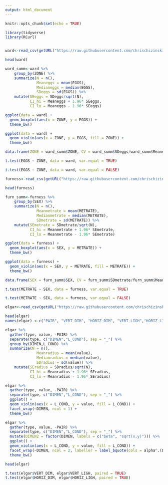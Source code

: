 ```yaml
---
output: html_document
---
```


```r
knitr::opts_chunk$set(echo = TRUE)
```

```r
library(tidyverse)
library(RCurl)


ward<-read_csv(getURL("https://raw.githubusercontent.com/chrischizinski/SNR_R_Group/master/data/ExperimentalDesignData/chpt3/ward.csv"))

head(ward)

ward_summ<-ward %>% 
    group_by(ZONE) %>% 
    summarize(N = n(),
              Meaneggs = mean(EGGS),
              Medianeggs = median(EGGS),
              SDeggs = sd(EGGS)) %>% 
    mutate(SEeggs = SDeggs/sqrt(N),
           CI_hi = Meaneggs + 1.96* SEeggs,
           CI_lo = Meaneggs - 1.96* SEeggs)

ggplot(data = ward) + 
  geom_boxplot(aes(x = ZONE, y = EGGS)) + 
  theme_bw()

ggplot(data = ward) + 
  geom_violin(aes(x = ZONE, y = EGGS, fill = ZONE)) + 
  theme_bw()

data.frame(ZONE = ward_summ$ZONE, CV = ward_summ$SDeggs/ward_summ$Meaneggs)

t.test(EGGS ~ ZONE, data = ward, var.equal = TRUE)

t.test(EGGS ~ ZONE, data = ward, var.equal = FALSE)

furness<-read_csv(getURL("https://raw.githubusercontent.com/chrischizinski/SNR_R_Group/master/data/ExperimentalDesignData/chpt3/furness.csv"))

head(furness)

furn_summ<-furness %>% 
    group_by(SEX) %>% 
    summarize(N = n(),
              Meanmetrate = mean(METRATE),
              Medianmetrate = median(METRATE),
              SDmetrate = sd(METRATE)) %>% 
    mutate(SEmetrate = SDmetrate/sqrt(N),
           CI_hi = Meanmetrate + 1.96* SEmetrate,
           CI_lo = Meanmetrate - 1.96* SEmetrate)

ggplot(data = furness) + 
  geom_boxplot(aes(x = SEX, y = METRATE)) + 
  theme_bw()

ggplot(data = furness) + 
  geom_violin(aes(x = SEX, y = METRATE, fill = METRATE)) + 
  theme_bw()

data.frame(SEX = furn_summ$SEX, CV = furn_summ$SDmetrate/furn_summ$Meanmetrate)

t.test(METRATE ~ SEX, data = furness, var.equal = TRUE)

t.test(METRATE ~ SEX, data = furness, var.equal = FALSE)

elgar<-read_csv(getURL("https://raw.githubusercontent.com/chrischizinski/SNR_R_Group/master/data/ExperimentalDesignData/chpt3/elgar.csv"))

head(elgar)
names(elgar) <-c("PAIR", "VERT_DIM", "HORIZ_DIM", "VERT_LIGH","HORIZ_LIGH")

elgar %>% 
  gather(type, value, -PAIR) %>% 
  separate(type, c("DIMEN","L_COND"), sep = "_") %>% 
  group_by(DIMEN,L_COND) %>% 
  summarize(N = n(),
              Meanradius = mean(value),
              Medianradius = median(value),
              SDradius = sd(value)) %>% 
    mutate(SEradius = SDradius/sqrt(N),
           CI_hi = Meanradius + 1.96* SEradius,
           CI_lo = Meanradius - 1.96* SEradius)

elgar %>% 
  gather(type, value, -PAIR) %>% 
  separate(type, c("DIMEN","L_COND"), sep = "_") %>% 
  ggplot() +
  geom_violin(aes(x = L_COND, y = value, fill = L_COND)) +
  facet_wrap(~DIMEN, ncol = 1) +
  theme_bw()

elgar %>% 
  gather(type, value, -PAIR) %>% 
  separate(type, c("DIMEN","L_COND"), sep = "_") %>% 
  mutate(DIMEN2 = factor(DIMEN, labels = c("beta", "sqrt(x,y)"))) %>% 
  ggplot() +
  geom_violin(aes(x = L_COND, y = value, fill = L_COND)) +
  facet_wrap(~DIMEN, ncol = 2, labeller = label_bquote(cols = alpha^.(DIMEN))) +
  theme_bw()

head(elgar)

t.test(elgar$VERT_DIM, elgar$VERT_LIGH, paired = TRUE)
t.test(elgar$HORIZ_DIM, elgar$HORIZ_LIGH, paired = TRUE)
```


